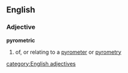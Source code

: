 ==English==
===Adjective===
'''pyrometric'''
# of, or relating to a [[pyrometer]] or [[pyrometry]]
[[category:English adjectives]]